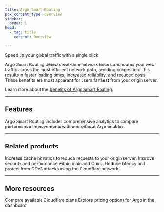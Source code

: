 ```yaml
---
title: Argo Smart Routing
pcx_content_type: overview
sidebar:
  order: 1
head:
  - tag: title
    content: Overview

---
```



<Description>

Speed up your global traffic with a single click 
</Description>

<Plan id="traffic.argo.properties.availability.summary" />

Argo Smart Routing detects real-time network issues and routes your web traffic across the most efficient network path, avoiding congestion. This results in faster loading times, increased reliability, and reduced costs. These benefits are most apparent for users farthest from your origin server.

Learn more about the [benefits of Argo Smart Routing](https://www.cloudflare.com/application-services/products/argo-smart-routing/).

<Render file="non-contract-enablement" product="fundamentals" />

***

## Features

<Feature header="Analytics" href="/argo-smart-routing/analytics/">

Argo Smart Routing includes comprehensive analytics to compare performance improvements with and without Argo enabled.


</Feature>

***

## Related products

<RelatedProduct header="Tiered Cache" href="/cache/how-to/tiered-cache/" product="cache">
Increase cache hit ratios to reduce requests to your origin server. 
</RelatedProduct>

<RelatedProduct header="China Network" href="/china-network/" product="china-network">
Improve security and performance within mainland China. 
</RelatedProduct>

<RelatedProduct header="Magic Transit" href="/magic-transit/" product="magic-transit">
Reduce latency and protect from DDoS attacks using the Cloudflare network. 
</RelatedProduct>

***

## More resources

<CardGrid>

<LinkTitleCard title="Plans" href="https://www.cloudflare.com/plans/#overview" icon="document">
Compare available Cloudflare plans
</LinkTitleCard>

<LinkTitleCard title="Pricing" href="https://dash.cloudflare.com/?to=/:account/:zone/traffic/" icon="seti:shell">
Explore pricing options for Argo in the dashboard
</LinkTitleCard>

</CardGrid>
